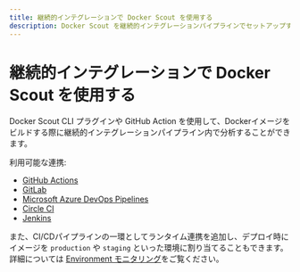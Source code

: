 ```yaml
---
title: 継続的インテグレーションで Docker Scout を使用する
description: Docker Scout を継続的インテグレーションパイプラインでセットアップする方法
---
```


# 継続的インテグレーションで Docker Scout を使用する

Docker Scout CLI プラグインや GitHub Action を使用して、Dockerイメージをビルドする際に継続的インテグレーションパイプライン内で分析することができます。

利用可能な連携:
- [GitHub Actions](/scout-ja/integrations/ci/gha)
- [GitLab](/scout-ja/integrations/ci/gitlab)
- [Microsoft Azure DevOps Pipelines](/scout-ja/integrations/ci/azure)
- [Circle CI](/scout-ja/integrations/ci/circle-ci)
- [Jenkins](/scout-ja/integrations/ci/jenkins)

また、CI/CDパイプラインの一環としてランタイム連携を追加し、デプロイ時にイメージを `production` や `staging` といった環境に割り当てることもできます。詳細については [Environment モニタリング](https://chatgpt.com/environment/_index.md)をご覧ください。
